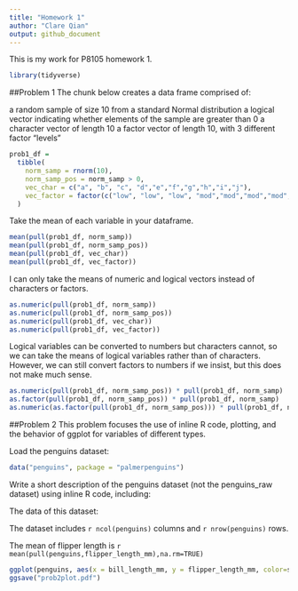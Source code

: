 ```yaml
---
title: "Homework 1"
author: "Clare Qian"
output: github_document
---
```


This is my work for P8105 homework 1.

```r
library(tidyverse)
```

##Problem 1
The chunk below creates a data frame comprised of:

a random sample of size 10 from a standard Normal distribution
a logical vector indicating whether elements of the sample are greater than 0
a character vector of length 10
a factor vector of length 10, with 3 different factor “levels”

```r
prob1_df = 
  tibble(
    norm_samp = rnorm(10),
    norm_samp_pos = norm_samp > 0,
    vec_char = c("a", "b", "c", "d","e","f","g","h","i","j"),
    vec_factor = factor(c("low", "low", "low", "mod","mod","mod","mod","high","high","high"))
  )
```

Take the mean of each variable in your dataframe.

```r
mean(pull(prob1_df, norm_samp))
mean(pull(prob1_df, norm_samp_pos))
mean(pull(prob1_df, vec_char))
mean(pull(prob1_df, vec_factor))
```

I can only take the means of numeric and logical vectors instead of characters or factors.

```r
as.numeric(pull(prob1_df, norm_samp))
as.numeric(pull(prob1_df, norm_samp_pos))
as.numeric(pull(prob1_df, vec_char))
as.numeric(pull(prob1_df, vec_factor))
```

Logical variables can be converted to numbers but characters cannot, so we can take the means of logical variables rather than of characters. However, we can still convert factors to numbers if we insist, but this does not make much sense.

```r
as.numeric(pull(prob1_df, norm_samp_pos)) * pull(prob1_df, norm_samp)
as.factor(pull(prob1_df, norm_samp_pos)) * pull(prob1_df, norm_samp)
as.numeric(as.factor(pull(prob1_df, norm_samp_pos))) * pull(prob1_df, norm_samp)
```

##Problem 2
This problem focuses the use of inline R code, plotting, and the behavior of ggplot for variables of different types.

Load the penguins dataset:

```r
data("penguins", package = "palmerpenguins")
```

Write a short description of the penguins dataset (not the penguins_raw dataset) using inline R code, including:

The data of this dataset:

The dataset includes `r ncol(penguins)` columns and `r nrow(penguins)` rows.

The mean of flipper length is `r mean(pull(penguins,flipper_length_mm),na.rm=TRUE)`

```r
ggplot(penguins, aes(x = bill_length_mm, y = flipper_length_mm, color=species)) + geom_point()
ggsave("prob2plot.pdf")
````